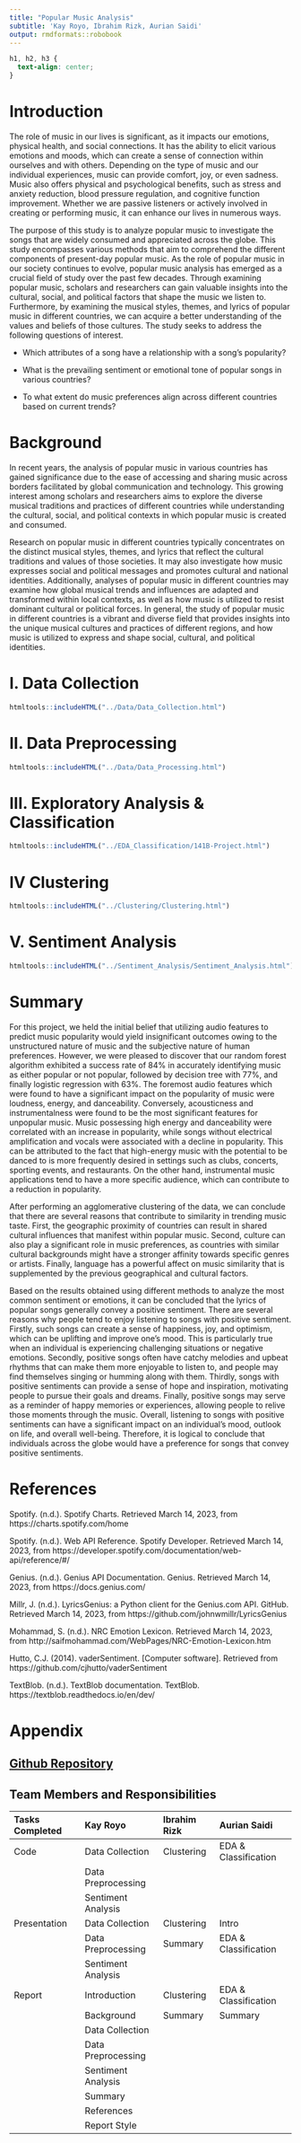 ```yaml
---
title: "Popular Music Analysis"
subtitle: 'Kay Royo, Ibrahim Rizk, Aurian Saidi'
output: rmdformats::robobook
---
```


```css
h1, h2, h3 {
  text-align: center;
}
```

# Introduction 

The role of music in our lives is significant, as it impacts our emotions, physical health, and social connections. It has the ability to elicit various emotions and moods, which can create a sense of connection within ourselves and with others. Depending on the type of music and our individual experiences, music can provide comfort, joy, or even sadness. Music also offers physical and psychological benefits, such as stress and anxiety reduction, blood pressure regulation, and cognitive function improvement. Whether we are passive listeners or actively involved in creating or performing music, it can enhance our lives in numerous ways.

The purpose of this study is to analyze popular music to investigate the songs that are widely consumed and appreciated across the globe. This study encompasses various methods that aim to comprehend the different components of present-day popular music. As the role of popular music in our society continues to evolve, popular music analysis has emerged as a crucial field of study over the past few decades. Through examining popular music, scholars and researchers can gain valuable insights into the cultural, social, and political factors that shape the music we listen to. Furthermore, by examining the musical styles, themes, and lyrics of popular music in different countries, we can acquire a better understanding of the values and beliefs of those cultures. The study seeks to address the following questions of interest.

- Which attributes of a song have a relationship with a song’s popularity? 

-	What is the prevailing sentiment or emotional tone of popular songs in various countries?

- To what extent do music preferences align across different countries based on current trends? 



# Background 

In recent years, the analysis of popular music in various countries has gained significance due to the ease of accessing and sharing music across borders facilitated by global communication and technology. This growing interest among scholars and researchers aims to explore the diverse musical traditions and practices of different countries while understanding the cultural, social, and political contexts in which popular music is created and consumed.

Research on popular music in different countries typically concentrates on the distinct musical styles, themes, and lyrics that reflect the cultural traditions and values of those societies. It may also investigate how music expresses social and political messages and promotes cultural and national identities. Additionally, analyses of popular music in different countries may examine how global musical trends and influences are adapted and transformed within local contexts, as well as how music is utilized to resist dominant cultural or political forces. In general, the study of popular music in different countries is a vibrant and diverse field that provides insights into the unique musical cultures and practices of different regions, and how music is utilized to express and shape social, cultural, and political identities.

# I. Data Collection 

```r
htmltools::includeHTML("../Data/Data_Collection.html")
```

# II. Data Preprocessing

```r
htmltools::includeHTML("../Data/Data_Processing.html")
```

# III. Exploratory Analysis & Classification

```r
htmltools::includeHTML("../EDA_Classification/141B-Project.html")
```


# IV Clustering 

```r
htmltools::includeHTML("../Clustering/Clustering.html")
```

# V. Sentiment Analysis 


```r
htmltools::includeHTML("../Sentiment_Analysis/Sentiment_Analysis.html")
```

# Summary

For this project, we held the initial belief that utilizing audio features to predict music popularity would yield insignificant outcomes owing to the unstructured nature of music and the subjective nature of human preferences. However, we were pleased to discover that our random forest algorithm exhibited a success rate of 84% in accurately identifying music as either popular or not popular, followed by decision tree with 77%, and finally logistic regression with 63%. The foremost audio features which were found to have a significant impact on the popularity of music were loudness, energy, and danceability. Conversely, acousticness and instrumentalness were found to be the most significant features for unpopular music. Music possessing high energy and danceability were correlated with an increase in popularity, while songs without electrical amplification and vocals were associated with a decline in popularity. This can be attributed to the fact that high-energy music with the potential to be danced to is more frequently desired in settings such as clubs, concerts, sporting events, and restaurants. On the other hand, instrumental music applications tend to have a more specific audience, which can contribute to a reduction in popularity.

After performing an agglomerative clustering of the data, we can conclude that there are several reasons that contribute to similarity in trending music taste. First, the geographic proximity of countries can result in shared cultural influences that manifest within popular music. Second, culture can also play a significant role in music preferences, as countries with similar cultural backgrounds might have a stronger affinity towards specific genres or artists. Finally, language has a powerful affect on music similarity that is supplemented by the previous geographical and cultural factors.

Based on the results obtained using different methods to analyze the most common sentiment or emotions, it can be concluded that the lyrics of popular songs generally convey a positive sentiment. There are several reasons why people tend to enjoy listening to songs with positive sentiment. Firstly, such songs can create a sense of happiness, joy, and optimism, which can be uplifting and improve one's mood. This is particularly true when an individual is experiencing challenging situations or negative emotions. Secondly, positive songs often have catchy melodies and upbeat rhythms that can make them more enjoyable to listen to, and people may find themselves singing or humming along with them. Thirdly, songs with positive sentiments can provide a sense of hope and inspiration, motivating people to pursue their goals and dreams. Finally, positive songs may serve as a reminder of happy memories or experiences, allowing people to relive those moments through the music. Overall, listening to songs with positive sentiments can have a significant impact on an individual's mood, outlook on life, and overall well-being. Therefore, it is logical to conclude that individuals across the globe would have a preference for songs that convey positive sentiments.

# References 

Spotify. (n.d.). Spotify Charts. Retrieved March 14, 2023, from https://charts.spotify.com/home

Spotify. (n.d.). Web API Reference. Spotify Developer. Retrieved March 14, 2023, from https://developer.spotify.com/documentation/web-api/reference/#/

Genius. (n.d.). Genius API Documentation. Genius. Retrieved March 14, 2023, from https://docs.genius.com/

Millr, J. (n.d.). LyricsGenius: a Python client for the Genius.com API. GitHub. Retrieved March 14, 2023, from https://github.com/johnwmillr/LyricsGenius

Mohammad, S. (n.d.). NRC Emotion Lexicon. Retrieved March 14, 2023, from http://saifmohammad.com/WebPages/NRC-Emotion-Lexicon.htm

Hutto, C.J. (2014). vaderSentiment. [Computer software]. Retrieved from https://github.com/cjhutto/vaderSentiment

TextBlob. (n.d.). TextBlob documentation. TextBlob. https://textblob.readthedocs.io/en/dev/

# Appendix 

## [Github Repository](https://github.com/kayannr/STA141B) 

## Team Members and Responsibilities 

Tasks Completed     Kay Royo                  Ibrahim Rizk               Aurian Saidi
------------------  ------------------------- -------------------------- ---------------------------------- 
Code                  Data Collection          Clustering                EDA & Classification
                      Data Preprocessing                                 
                      Sentiment Analysis 
Presentation          Data Collection          Clustering                Intro 
                      Data Preprocessing       Summary                   EDA & Classification
                      Sentiment Analysis                                 
Report                Introduction             Clustering                EDA & Classification
                      Background               Summary                   Summary
                      Data Collection                                    
                      Data Preprocessing
                      Sentiment Analysis
                      Summary 
                      References 
                      Report Style
          